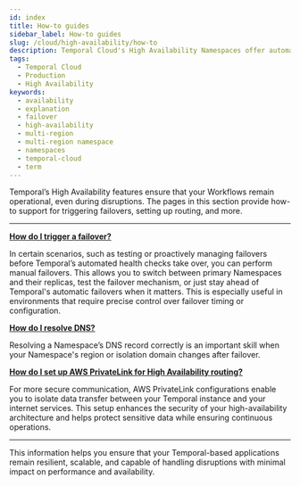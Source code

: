 ```yaml
---
id: index
title: How-to guides
sidebar_label: How-to guides
slug: /cloud/high-availability/how-to
description: Temporal Cloud's High Availability Namespaces offer automated failover, synchronized data replication, and high availability for workloads requiring disaster-tolerant deployment and 99.99% uptime.
tags:
  - Temporal Cloud
  - Production
  - High Availability
keywords:
  - availability
  - explanation
  - failover
  - high-availability
  - multi-region
  - multi-region namespace
  - namespaces
  - temporal-cloud
  - term
---
```



Temporal’s High Availability features ensure that your Workflows remain operational, even during disruptions.
The pages in this section provide how-to support for triggering failovers, setting up routing, and more.

---

[**How do I trigger a failover?**](/cloud/high-availability/failovers)

In certain scenarios, such as testing or proactively managing failovers before Temporal’s automated health checks take over, you can perform manual failovers.
This allows you to switch between primary Namespaces and their replicas, test the failover mechanism, or just stay ahead of Temporal's automatic failovers when it matters.
This is especially useful in environments that require precise control over failover timing or configuration.

[**How do I resolve DNS?**](/cloud/high-availability/secure-routing)

Resolving a Namespace’s DNS record correctly is an important skill when your Namespace's region or isolation domain changes after failover.

[**How do I set up AWS PrivateLink for High Availability routing?**](/cloud/high-availability/private-link)

For more secure communication, AWS PrivateLink configurations enable you to isolate data transfer between your Temporal instance and your internet services.
This setup enhances the security of your high-availability architecture and helps protect sensitive data while ensuring continuous operations.

---

This information helps you ensure that your Temporal-based applications remain resilient, scalable, and capable of handling disruptions with minimal impact on performance and availability.

